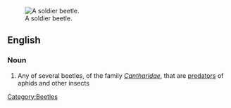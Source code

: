 [[Image:Chauliognathus lugubris.jpg|thumb|right|A soldier beetle.]]
==English==

===Noun===
{{wikipedia}}
{{en-noun|sg=[[soldier]] [[beetle]]}}

# Any of several beetles, of the family ''[[Cantharidae]]'', that are [[predator]]s of aphids and other insects

[[Category:Beetles]]